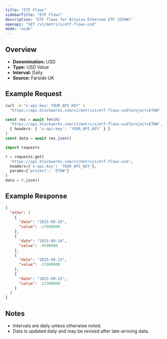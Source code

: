 ```yaml
---
title: "ETF Flows"
sidebarTitle: "ETF Flows"
description: "ETF flows for Bitwise Ethereum ETF (ETHW)"
openapi: "GET /v1/metrics/etf-flows-usd"
mode: "wide"
---
```


## Overview

- **Denomination:** USD
- **Type:** USD Value
- **Interval:** Daily
- **Source:** Farside UK

## Example Request

<CodeGroup>

```bash cURL
curl -H "x-api-key: YOUR_API_KEY" \
  "https://api.blockworks.com/v1/metrics/etf-flows-usd?project=ETHW"
```

```typescript TypeScript
const res = await fetch(
  'https://api.blockworks.com/v1/metrics/etf-flows-usd?project=ETHW',
  { headers: { 'x-api-key': 'YOUR_API_KEY' } }
)
const data = await res.json()
```

```python Python
import requests

r = requests.get(
  'https://api.blockworks.com/v1/metrics/etf-flows-usd',
  headers={'x-api-key': 'YOUR_API_KEY'},
  params={'project': 'ETHW'}
)
data = r.json()
```

</CodeGroup>

## Example Response

```json
{
  "ethw": [
    {
      "date": "2025-09-25",
      "value": -27600000
    },
    {
      "date": "2025-09-24",
      "value": -4500000
    },
    {
      "date": "2025-09-23",
      "value": -23900000
    },
    {
      "date": "2025-09-22",
      "value": -22300000
    }
  ]
}
```

## Notes
- Intervals are daily unless otherwise noted.
- Data is updated daily and may be revised after late-arriving data.